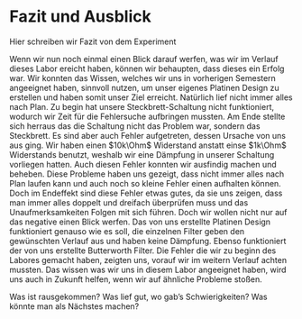 # Fazit und Ausblick
Hier schreiben wir Fazit von dem Experiment 

Wenn wir nun noch einmal einen Blick darauf werfen, was wir im Verlauf dieses Labor ereicht haben, können wir behaupten, dass dieses ein Erfolg war.
Wir konnten das Wissen, welches wir uns in vorherigen Semestern angeeignet haben, sinnvoll nutzen, um unser eigenes Platinen Design zu erstellen und haben somit unser Ziel erreicht.
Natürlich lief nicht immer alles nach Plan. Zu begin hat unsere Steckbrett-Schaltung nicht funktioniert, wodurch wir Zeit für die Fehlersuche aufbringen mussten. Am Ende stellte sich herraus das die Schaltung nicht das Problem war, sondern das Steckbrett.
Es sind aber auch Fehler aufgetreten, dessen Ursache von uns aus ging. Wir haben einen $10k\Ohm$  Widerstand anstatt einse $1k\Ohm$  Widerstands benutzt, weshalb wir eine Dämpfung in unserer Schaltung vorliegen hatten.
Auch diesen Fehler konnten wir ausfindig machen und beheben. Diese Probleme haben uns gezeigt, dass nicht immer alles nach Plan laufen kann und auch noch so kleine Fehler einen aufhalten können.
Doch im Endeffekt sind diese Fehler etwas gutes, da sie uns zeigen, dass man immer alles doppelt und dreifach überprüfen muss und das Unaufmerksamkeiten Folgen mit sich führen.
Doch wir wollen nicht nur auf das negative einen Blick werfen. Das von uns erstellte Platinen Design funktioniert genauso wie es soll, die einzelnen Filter geben den gewünschten Verlauf aus und haben keine Dämpfung.
Ebenso funktioniert der von uns erstellte Butterworth Filter. Die Fehler die wir zu beginn des Labores gemacht haben, zeigten uns, vorauf wir im weitern Verlauf achten mussten.
Das wissen was wir uns in diesem Labor angeeignet haben, wird uns auch in Zukunft helfen, wenn wir auf ähnliche Probleme stoßen.


Was ist rausgekommen?
Was lief gut, wo gab’s Schwierigkeiten?
Was könnte man als Nächstes machen?
